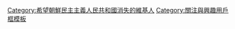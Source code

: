{{Userbox
|border-s=1
|border-c=black
|id-s=9
|id-c=black
|id-fc=white
|id=[[File:Flag of North Korea crossed.svg|40px]]
|info-s=9
|info-c=white
|info-fc=black
|info=這個用戶認為[[朝鲜民主主义人民共和国]]這種不人道國家應從地球消失。
}}
[[Category:希望朝鮮民主主義人民共和國消失的維基人]]
<noinclude>{{Documentation}}[[Category:關注與興趣用戶框模板‎]]</noinclude>